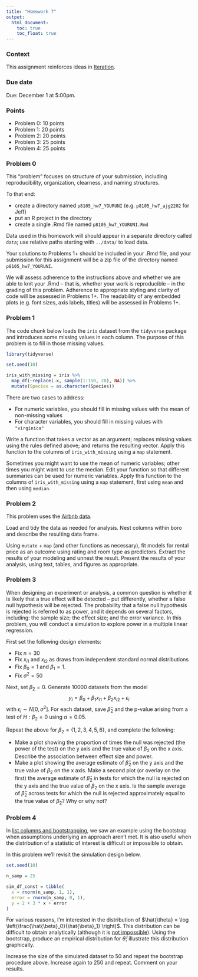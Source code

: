 ```yaml
---
title: "Homework 7"
output:
  html_document: 
    toc: true
    toc_float: true
---
```


### Context

This assignment reinforces ideas in [Iteration](topic_iteration.html). 

### Due date

Due: December 1 at 5:00pm. 

### Points

* Problem 0: 10 points
* Problem 1: 20 points
* Problem 2: 20 points
* Problem 3: 25 points
* Problem 4: 25 points


### Problem 0

This "problem" focuses on structure of your submission, including reproducibility, organization, clearness, and naming structures. 

To that end: 

* create a directory named `p8105_hw7_YOURUNI` (e.g. `p8105_hw7_ajg2202` for Jeff)
* put an R project in the directory
* create a single .Rmd file named `p8105_hw7_YOURUNI.Rmd`

Data used in this homework will should appear in a separate directory called `data`; use relative paths starting with `../data/` to load data.

Your solutions to Problems 1+ should be included in your .Rmd file, and your submission for this assignment will be a zip file of the directory named `p8105_hw7_YOURUNI`. 

We will assess adherence to the instructions above and whether we are able to knit your .Rmd -- that is, whether your work is reproducible -- in the grading of this problem. Adherence to appropriate styling and clarity of code will be assessed in Problems 1+. The readability of any embedded plots (e.g. font sizes, axis labels, titles) will be assessed in Problems 1+. 


### Problem 1

The code chunk below loads the `iris` dataset from the `tidyverse` package and introduces some missing values in each column. The purpose of this problem is to fill in those missing values.

```r
library(tidyverse)

set.seed(10)

iris_with_missing = iris %>% 
  map_df(~replace(.x, sample(1:150, 20), NA)) %>%
  mutate(Species = as.character(Species))
```

There are two cases to address: 

* For numeric variables, you should fill in missing values with the mean of non-missing values
* For character variables, you should fill in missing values with `"virginica"`

Write a function that takes a vector as an argument; replaces missing values using the rules defined above; and returns the resulting vector. Apply this function to the columns of `iris_with_missing` using a `map` statement. 

Sometimes you might want to use the mean of numeric variables; other times you might want to use the median. Edit your function so that different summaries can be used for numeric variables. Apply this function to the columns of `iris_with_missing` using a `map` statement, first using `mean` and then using `median`. 


### Problem 2

This problem uses the [Airbnb data](./dataset_airbnb.html). 

Load and tidy the data as needed for analysis. Nest columns within boro and describe the resulting data frame. 

Using `mutate` + `map` (and other functions as necessary), fit models for rental price as an outcome using rating and room type as predictors. Extract the results of your modeling and unnest the result. Present the results of your analysis, using text, tables, and figures as appropriate. 


### Problem 3

When designing an experiment or analysis, a common question is whether it is likely that a true effect will be detected – put differently, whether a false null hypothesis will be rejected. The probability that a false null hypothesis is rejected is referred to as power, and it depends on several factors, including: the sample size; the effect size; and the error variance. In this problem, you will conduct a simulation to explore power in a multiple linear regression.

First set the following design elements:

* Fix $n=30$
* Fix $x_{i1}$ and $x_{i2}$ as draws from independent standard normal distributions 
* Fix $\beta_0=1$ and $\beta_1 = 1$.
* Fix $\sigma^2 = 50$

Next, set $\beta_2=0$. Generate 10000 datasets from the model 
$$ y_i = \beta_0 + \beta_1 x_{i1} + \beta_2 x_{i2} + \epsilon_{i} $$
with $\epsilon_{i} ∼ N[0,\sigma^2]$. For each dataset, save $\hat{\beta}_2$ and the p-value arising from a test of $H : \beta_2 = 0$ using $\alpha = 0.05$.

Repeat the above for $\beta_2 = \{1, 2, 3, 4, 5, 6\}$, and complete the following:

* Make a plot showing the proportion of times the null was rejected (the power of the test) on the y axis and the true value of $\beta_2$ on the x axis. Describe the association between effect size and power.
* Make a plot showing the average estimate of $\hat{\beta}_2$ on the y axis and the true value of $\beta_2$ on the x axis. Make a second plot (or overlay on the first) the average estimate of $\hat{\beta}_2$ in tests for which the null is rejected on the y axis and the true value of $\beta_2$ on the x axis. Is the sample average of $\hat{\beta}_2$ across tests for which the null is rejected approximately equal to the true value of $\beta_2$? Why or why not?


### Problem 4

In [list columns and bootstrapping](listcols_and_bootstrapping.html), we saw an example using the bootstrap when assumptions underlying an approach aren't met. It is also useful when the distribution of a statistic of interest is difficult or impossible to obtain.

In this problem we'll revisit the simulation design below.

```r
set.seed(10)

n_samp = 25

sim_df_const = tibble(
  x = rnorm(n_samp, 1, 1),
  error = rnorm(n_samp, 0, 1),
  y = 2 + 3 * x + error
)
```

For various reasons, I'm interested in the distribution of $\hat{\theta} = \log \left(\frac{\hat{\beta}_0}{\hat{\beta}_1} \right)$. This distribution can be difficult to obtain analytically (although it is [not impossible](https://en.wikipedia.org/wiki/Delta_method)). Using the bootstrap, produce an empirical distribution for $\hat{\theta}$; illustrate this distribution graphically.

Increase the size of the simulated dataset to 50 and repeat the bootstrap procedure above. Increase again to 250 and repeat. Comment on your results. 



